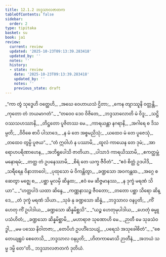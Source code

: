 ```yaml
---
title: 12.1.2 ဘဒ္ဒသာလဇာတက
tableOfContents: false
sidebar:
  order: 2
type: tipitaka
basket: su
book: ja1
review:
  current: review
  updated: '2025-10-23T09:13:39.283418'
  updated_by: ''
  notes: ''
  history:
  - state: review
    date: '2025-10-23T09:13:39.283418'
    updated_by: ''
    notes: ''
    previous_state: draft
---
```



<ReviewStatus review={frontmatter.review} showDetails={true} />

<HypothesisAnnotation frontmatter={frontmatter} />

<DynamicBreadcrumb />

<Division number="13" book="ja1" e="ch" v="22" p="242">

<Paragraph number="2252" type="verses" book="ja1">
_“ကာ တွံ သုဒ္ဓေဟိ ဝတ္ထေဟိ,_  
_အဃေ ဝေဟာယသံ ဌိတာ;_  
_ကေန တျာဿူနိ ဝတ္တန္တိ,_  
_ကုတော တံ ဘယမာဂတံ”._  

</Paragraph>

</Division>
<Division number="14" book="ja1" e="ch" v="22" p="242">

<Paragraph number="2253" type="verses" book="ja1">
_“တဝေဝ ဒေဝ ဝိဇိတေ,_  
_ဘဒ္ဒသာလောတိ မံ ဝိဒူ;_  
_သဋ္ဌိ ဝဿသဟဿာနိ,_  
_တိဋ္ဌတော ပူဇိတဿ မေ._  

</Paragraph>

</Division>
<Division number="15" book="ja1" e="ch" v="22" p="243">

<Paragraph number="2254" type="verses" book="ja1">
_ကာရယန္တာ နဂရာနိ,_  
_အဂါရေ စ ဒိသမ္ပတိ;_  
_ဝိဝိဓေ စာပိ ပါသာဒေ,_  
_န မံ တေ အစ္စမညိသုံ;_  
_ယထေဝ မံ တေ ပူဇေသုံ,_  
_တထေဝ တွမ္ပိ ပူဇယ”._  

</Paragraph>

</Division>
<Division number="16" book="ja1" e="ch" v="22" p="243">

<Paragraph number="2255" type="verses" book="ja1">
_“တံ ဣဝါဟံ န ပဿာမိ,_  
_ထူလံ ကာယေန တေ ဒုမံ;_  
_အာရောဟပရိဏာဟေန,_  
_အဘိရူပေါသိ ဇာတိယာ._  

</Paragraph>

</Division>
<Division number="17" book="ja1" e="ch" v="22" p="243">

<Paragraph number="2256" type="verses" book="ja1">
_ပါသာဒံ ကာရယိဿာမိ,_  
_ဧကတ္ထမ္ဘံ မနောရမံ;_  
_တတ္ထ တံ ဥပနေဿာမိ,_  
_စိရံ တေ ယက္ခ ဇီဝိတံ”._  

</Paragraph>

</Division>
<Division number="18" book="ja1" e="ch" v="22" p="243">

<Paragraph number="2257" type="verses" book="ja1">
_“ဧဝံ စိတ္တံ ဥဒပါဒိ,_  
_သရီရေန ဝိနာဘာဝေါ;_  
_ပုထုသော မံ ဝိကန္တိတွာ,_  
_ခဏ္ဍသော အဝကန္တထ._  

</Paragraph>

</Division>
<Division number="19" book="ja1" e="ch" v="22" p="243">

<Paragraph number="2258" type="verses" book="ja1">
_အဂ္ဂေ စ ဆေတွာ မဇ္ဈေ စ,_  
_ပစ္ဆာ မူလမှိ ဆိန္ဒထ;_  
_ဧဝံ မေ ဆိဇ္ဇမာနဿ,_  
_န ဒုက္ခံ မရဏံ သိယာ”._  

</Paragraph>

</Division>
<Division number="20" book="ja1" e="ch" v="22" p="243">

<Paragraph number="2259" type="verses" book="ja1">
_“ဟတ္ထပါဒံ ယထာ ဆိန္ဒေ,_  
_ကဏ္ဏနာသဉ္စ ဇီဝတော;_  
_တတော ပစ္ဆာ သိရော ဆိန္ဒေ,_  
_တံ ဒုက္ခံ မရဏံ သိယာ._  

</Paragraph>

</Division>
<Division number="21" book="ja1" e="ch" v="22" p="243">

<Paragraph number="2260" type="verses" book="ja1">
_သုခံ နု ခဏ္ဍသော ဆိန္နံ,_  
_ဘဒ္ဒသာလ ဝနပ္ပတိ;_  
_ကိံဟေတု ကိံ ဥပါဒါယ,_  
_ခဏ္ဍသော ဆိန္နမိစ္ဆသိ”._  

</Paragraph>

</Division>
<Division number="22" book="ja1" e="ch" v="22" p="243">

<Paragraph number="2261" type="verses" book="ja1">
_“ယဉ္စ ဟေတုမုပါဒါယ,_  
_ဟေတုံ ဓမ္မူပသံဟိတံ;_  
_ခဏ္ဍသော ဆိန္နမိစ္ဆာမိ,_  
_မဟာရာဇ သုဏောဟိ မေ._  

</Paragraph>

</Division>
<Division number="23" book="ja1" e="ch" v="22" p="243">

<Paragraph number="2262" type="verses" book="ja1">
_ဉာတီ မေ သုခသံဝဒ္ဓါ,_  
_မမ ပဿေ နိဝါတဇာ;_  
_တေပိဟံ ဥပဟိံသေယျံ,_  
_ပရေသံ အသုခေါစိတံ”._  

</Paragraph>

</Division>
<Division number="24" book="ja1" e="ch" v="22" p="243">

<Paragraph number="2263" type="verses" book="ja1">
_“စေတေယျရူပံ စေတေသိ,_  
_ဘဒ္ဒသာလ ဝနပ္ပတိ;_  
_ဟိတကာမောသိ ဉာတီနံ,_  
_အဘယံ သမ္မ ဒမ္မိ တေ”တိ._  


</Paragraph>
</Division>

<Paragraph number="2264" type="center" book="ja1">
ဘဒ္ဒသာလဇာတကံ ဒုတိယံ.
</Paragraph>